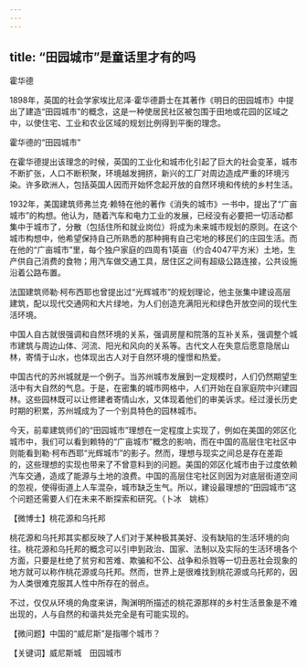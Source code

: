 ```yaml
---
---
---
```

title: “田园城市”是童话里才有的吗
---




霍华德



1898年，英国的社会学家埃比尼泽·霍华德爵士在其著作《明日的田园城市》中提出了建造“田园城市”的概念，这是一种使居民社区被包围于田地或花园的区域之中，以使住宅、工业和农业区域的规划比例得到平衡的理念。

霍华德的“田园城市”



在霍华德提出该理念的时候，英国的工业化和城市化引起了巨大的社会变革，城市不断扩张，人口不断积聚，环境越发拥挤，新兴的工厂对周边造成严重的环境污染。许多欧洲人，包括英国人因而开始怀念起开放的自然环境和传统的乡村生活。



1932年，美国建筑师弗兰克·赖特在他的著作《消失的城市》一书中，提出了“广亩城市”的构想。他认为，随着汽车和电力工业的发展，已经没有必要把一切活动都集中于城市了，分散（包括住所和就业岗位）将成为未来城市规划的原则。在这个城市构想中，他希望保持自己所熟悉的那种拥有自己宅地的移民们的庄园生活。而在他的“广亩城市”里，每个独户家庭的四周有1英亩（约合4047平方米）土地，生产供自己消费的食物；用汽车做交通工具，居住区之间有超级公路连接，公共设施沿着公路布置。



法国建筑师勒·柯布西耶也曾提出过“光辉城市”的规划理论，他主张集中建设高层建筑，配以现代交通网和大片绿地，为人们创造充满阳光和绿色开放空间的现代生活环境。

中国人自古就很强调和自然环境的关系，强调房屋和院落的互补关系，强调整个城市建筑与周边山体、河流、阳光和风向的关系等。古代文人在失意后愿意隐居山林，寄情于山水，也体现出古人对于自然环境的憧憬和热爱。



中国古代的苏州城就是一个例子。当苏州城市发展到一定规模时，人们仍然期望生活中有大自然的气息。于是，在密集的城市网格中，人们开始在自家庭院中兴建园林。这些园林既可以让修建者寄情山水，又体现着他们的审美诉求。经过漫长历史时期的积累，苏州城成为了一个别具特色的园林城市。

今天，前辈建筑师们的“田园城市”理想在一定程度上实现了，例如在美国的郊区化城市中，我们可以看到赖特的“广亩城市”概念的影响，而在中国的高层住宅社区中则能看到勒·柯布西耶“光辉城市”的影子。然而，理想与现实之间总是存在差距的，这些理想的实现也带来了不曾意料到的问题。美国的郊区化城市由于过度依赖汽车交通，造成了能源与土地的浪费。中国的高层住宅社区则因为对底层街道空间的忽视，使得街道上人车混杂，城市缺乏生气。所以，建设最理想的“田园城市”这个问题还需要人们在未来不断探索和研究。（卜冰　姚栋）





【微博士】桃花源和乌托邦

桃花源和乌托邦其实都反映了人们对于某种极其美好、没有缺陷的生活环境的向往。桃花源和乌托邦的概念可以引申到政治、国家、法制以及实际的生活环境各个方面，只要是杜绝了贫穷和苦难、欺骗和不公、战争和杀戮等一切丑恶社会现象的地方就可以称作桃花源或乌托邦。然而，世界上是很难找到桃花源或乌托邦的，因为人类很难克服其人性中所存在的弱点。

不过，仅仅从环境的角度来讲，陶渊明所描述的桃花源那样的乡村生活景象是不难出现的，人与自然的和谐共处完全是有可能实现的。

【微问题】中国的“威尼斯”是指哪个城市？

【关键词】威尼斯城　田园城市